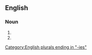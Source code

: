 ==English==

===Noun===
{{head|en|noun plural form}}

# {{plural of|brickie|lang=en}}
# {{plural of|bricky|lang=en}}

[[Category:English plurals ending in "-ies"]]